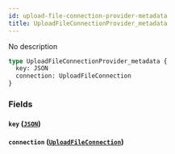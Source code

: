 ```yaml
---
id: upload-file-connection-provider-metadata
title: UploadFileConnectionProvider_metadata
---
```


No description

```graphql
type UploadFileConnectionProvider_metadata {
  key: JSON
  connection: UploadFileConnection
}
```

### Fields

#### `key` ([`JSON`](/v1/scalars/json))

#### `connection` ([`UploadFileConnection`](/v1/objects/upload-file-connection))
